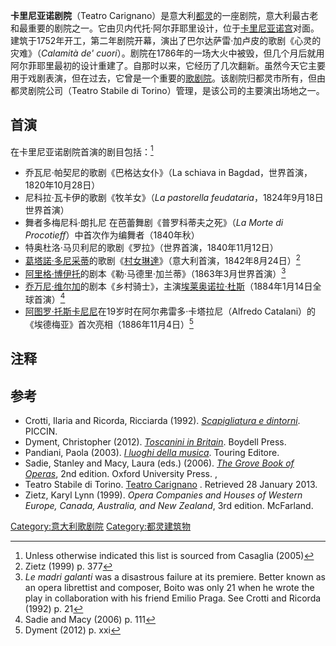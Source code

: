 {{Infobox venue
| name               = 卡里尼亚诺剧院
| image              = Torino-TeatroCarignano.jpg
| address            = 卡里尼亚诺广场 6号
| city               = [[都灵|都灵]]
| country            = 意大利
| architect          = 贝内代托·阿尔菲耶里
| owner              = 都灵
| operator           = Teatro Stabile di Torino
| capacity           = 875
| opened             = 1753
| yearsactive        = 1753至今
| currentuse         = 剧院
| website            = [http://www.teatrostabiletorino.it/?lang=en www.teatrostabiletorino.it]
}}
'''卡里尼亚诺剧院'''（Teatro Carignano）是意大利[[都灵|都灵]]的一座剧院，意大利最古老和最重要的剧院之一。它由贝内代托·阿尔菲耶里设计，位于[[卡里尼亚诺宫|卡里尼亚诺宫]]对面。建筑于1752年开工，第二年剧院开幕，演出了巴尔达萨雷·加卢皮的歌剧《心灵的灾难》（''Calamità de' cuori''）。剧院在1786年的一场大火中被毁，但几个月后就用阿尔菲耶里最初的设计重建了。自那时以来，它经历了几次翻新。虽然今天它主要用于戏剧表演，但在过去，它曾是一个重要的[[歌剧院|歌剧院]]。该剧院归都灵市所有，但由都灵剧院公司（Teatro Stabile di Torino）管理，是该公司的主要演出场地之一。

==首演==
在卡里尼亚诺剧院首演的剧目包括：<ref>Unless otherwise indicated this list is sourced from Casaglia (2005)</ref>
*乔瓦尼·帕契尼的歌剧《巴格达女仆》（La schiava in Bagdad，世界首演，1820年10月28日）
*尼科拉·瓦卡伊的歌剧《牧羊女》（''La pastorella feudataria''，1824年9月18日世界首演）
*舞者多梅尼科·朗扎尼 在芭蕾舞剧《普罗科蒂夫之死》（''La Morte di Procotieff''）中首次作为编舞者（1840年秋）
*特奥杜洛·马贝利尼的歌剧《罗拉》（世界首演，1840年11月12日）
*[[葛塔諾·多尼采蒂|葛塔諾·多尼采蒂]]的歌剧《[[村女琳達|村女琳達]]》（意大利首演，1842年8月24日）<ref>Zietz (1999) p. 377</ref>
*[[阿里格·博伊托|阿里格·博伊托]]的剧本《勒·马德里·加兰蒂》（1863年3月世界首演）<ref>''Le madri galanti'' was a disastrous failure at its premiere. Better known as an opera librettist and composer, Boito was only 21 when he wrote the play in collaboration with his friend Emilio Praga. See Crotti and Ricorda (1992) p. 21</ref> 
*[[乔万尼·维尔加|乔万尼·维尔加]]的剧本《乡村骑士》，主演[[埃莱奥诺拉·杜斯|埃莱奥诺拉·杜斯]]（1884年1月14日全球首演）<ref>Sadie and Macy (2006) p. 111</ref>
*[[阿图罗·托斯卡尼尼|阿图罗·托斯卡尼尼]]在19岁时在阿尔弗雷多·卡塔拉尼（Alfredo Catalani）的《埃德梅亚》首次亮相（1886年11月4日）<ref>Dyment (2012) p. xxi</ref>

==注释==
{{Reflist}}

==参考==
*Crotti, Ilaria and Ricorda, Ricciarda (1992). [https://books.google.com/books?id=iy1Es4uSC_EC&pg=PA21&dq=arrigo+boito+le+madri+galanti+1863&hl=en&sa=X&ei=2NgHUfaOHcia1AWKmICgDQ&ved=0CFsQ6AEwCA#v=onepage&q=arrigo%20boito%20le%20madri%20galanti%201863&f=false ''Scapigliatura e dintorni'']. PICCIN. {{ISBN|8829910198}} 
*Dyment, Christopher (2012). [https://books.google.com/books?id=McFbqFNXrHAC&pg=PR21&dq=catalani+edmea&hl=en&sa=X&ei=qeAHUbTtJbGM0wXQnICYBQ&ved=0CEIQ6AEwAw#v=onepage&q=carignano&f=false ''Toscanini in Britain'']. Boydell Press. {{ISBN|1843837897}} 
*Pandiani, Paola (2003). [https://books.google.com/books?id=wdJX5y2_oVcC&pg=PA28&dq=Teatro+Carignano&hl=en&sa=X&ei=JasHUcSiMerJ0QWlp4CYBA&redir_esc=y#v=onepage&q=Teatro%20Carignano&f=false ''I luoghi della musica'']. Touring Editore. {{ISBN|8836528104}}
*Sadie, Stanley and Macy, Laura (eds.) (2006). [https://books.google.com/books?id=oUfxzE96ChQC&pg=PA111&dq=dusa+carignano+cavalleria&hl=en&sa=X&ei=8uQHUc-UFfDa0QXLo4GQDA&redir_esc=y#v=onepage&q=dusa%20carignano%20cavalleria&f=false ''The Grove Book of Operas''], 2nd edition. Oxford University Press. {{ISBN|0195309073}}, 
*Teatro Stabile di Torino. [http://www.teatrostabiletorino.it/teatro-carignano/?lang=en Teatro Carignano] {{Wayback|url=http://www.teatrostabiletorino.it/teatro-carignano/?lang=en |date=20131206105238 }}. Retrieved 28 January 2013.
*Zietz, Karyl Lynn (1999). ''Opera Companies and Houses of Western Europe, Canada, Australia, and New Zealand'', 3rd edition. McFarland. {{ISBN|0786406119}}
{{coord|45.0693|N|7.6846|E|source:wikidata|display=title}}
[[Category:意大利歌剧院|Category:意大利歌剧院]]
[[Category:都灵建筑物|Category:都灵建筑物]]